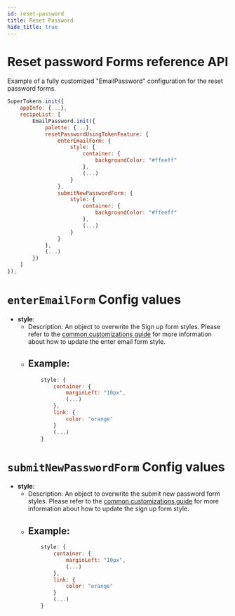 ```yaml
---
id: reset-password
title: Reset Password
hide_title: true
---
```


# Reset password Forms reference API

Example of a fully customized "EmailPassword" configuration for the reset password forms.

```jsx
SuperTokens.init({
    appInfo: {...},
    recipeList: [
        EmailPassword.init({
            palette: {...},
            resetPasswordUsingTokenFeature: {
                enterEmailForm: {
                    style: {
                        container: {
                            backgroundColor: "#ffeeff"
                        },
                        (...)
                    }
                },
                submitNewPasswordForm: {
                    style: {
                        container: {
                            backgroundColor: "#ffeeff"
                        },
                        (...)
                    }
                }
            },
            (...)
        })
    ]
});
```

# `enterEmailForm` Config values

- **style**: 
    - Description: An object to overwrite the Sign up form styles. Please refer to the <a href="/docs/emailpassword/common-customizations/styling/changing-style" target="_blank">common customizations guide</a> for more information about how to update the enter email form style.
    - Example: 
        -
        ```jsx
            style: {
                container: {
                    marginLeft: "10px",
                    (...)
                },
                link: {
                    color: "orange"
                }
                (...)
            }
        ```

# `submitNewPasswordForm` Config values

- **style**: 
    - Description: An object to overwrite the submit new password form styles. Please refer to the  <a href="/docs/emailpassword/common-customizations/styling/changing-style" target="_blank">common customizations guide</a> for more information about how to update the sign up form style.
    - Example: 
        -
        ```jsx
            style: {
                container: {
                    marginLeft: "10px",
                    (...)
                },
                link: {
                    color: "orange"
                }
                (...)
            }
        ```
